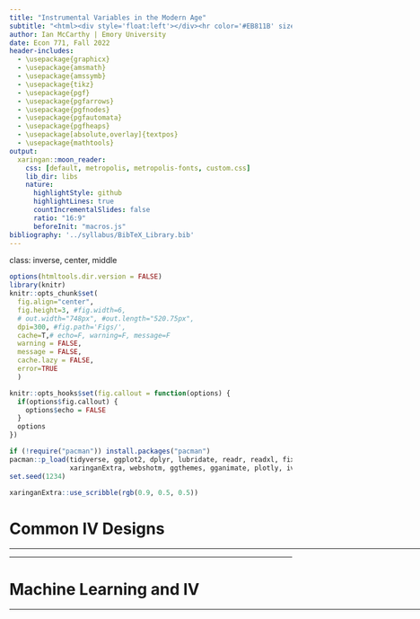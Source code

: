 ```yaml
---
title: "Instrumental Variables in the Modern Age"
subtitle: "<html><div style='float:left'></div><hr color='#EB811B' size=1px width=0px></html>"
author: Ian McCarthy | Emory University
date: Econ 771, Fall 2022
header-includes: 
  - \usepackage{graphicx}
  - \usepackage{amsmath}
  - \usepackage{amssymb}
  - \usepackage{tikz}
  - \usepackage{pgf}
  - \usepackage{pgfarrows}
  - \usepackage{pgfnodes}
  - \usepackage{pgfautomata}
  - \usepackage{pgfheaps}
  - \usepackage[absolute,overlay]{textpos}  
  - \usepackage{mathtools}
output:
  xaringan::moon_reader:
    css: [default, metropolis, metropolis-fonts, custom.css] 
    lib_dir: libs
    nature:
      highlightStyle: github
      highlightLines: true
      countIncrementalSlides: false
      ratio: "16:9"
      beforeInit: "macros.js"
bibliography: '../syllabus/BibTeX_Library.bib'      
---
```

class: inverse, center, middle



<!-- Adjust some CSS code for font size and maintain R code font size -->
<style type="text/css">
.remark-slide-content {
    font-size: 30px;
    padding: 1em 2em 1em 2em;    
}
.remark-code {
  font-size: 15px;
}
.remark-inline-code { 
    font-size: 20px;
}
</style>


<!-- Set R options for how code chunks are displayed and load packages -->
```r
options(htmltools.dir.version = FALSE)
library(knitr)
knitr::opts_chunk$set(
  fig.align="center",  
  fig.height=3, #fig.width=6,
  # out.width="748px", #out.length="520.75px",
  dpi=300, #fig.path='Figs/',
  cache=T,# echo=F, warning=F, message=F
  warning = FALSE, 
  message = FALSE, 
  cache.lazy = FALSE,
  error=TRUE
  )

knitr::opts_hooks$set(fig.callout = function(options) {
  if(options$fig.callout) {
    options$echo = FALSE
  }
  options
})

if (!require("pacman")) install.packages("pacman")
pacman::p_load(tidyverse, ggplot2, dplyr, lubridate, readr, readxl, fixest, readstata13,
               xaringanExtra, webshotm, ggthemes, gganimate, plotly, ivpack, ivreg)
set.seed(1234)
```

```r
xaringanExtra::use_scribble(rgb(0.9, 0.5, 0.5))
```

# Common IV Designs

<html><div style='float:left'></div><hr color='#EB811B' size=1px width=1055px></html>

---
# Machine Learning and IV

<html><div style='float:left'></div><hr color='#EB811B' size=1px width=1055px></html>

